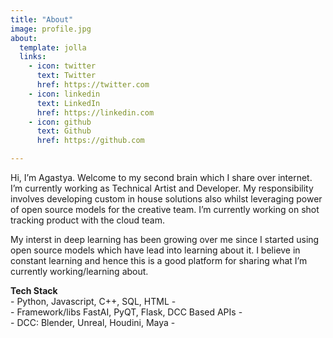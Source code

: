 ```yaml
---
title: "About"
image: profile.jpg
about:
  template: jolla
  links:
    - icon: twitter
      text: Twitter
      href: https://twitter.com
    - icon: linkedin
      text: LinkedIn
      href: https://linkedin.com
    - icon: github
      text: Github
      href: https://github.com

---
```


Hi, I'm Agastya. Welcome to my second brain which I share over internet.\
I'm currently working as Technical Artist and Developer. My responsibility involves developing custom in house solutions also whilst leveraging power of open source models for the creative team. I'm currently working on shot tracking product with the cloud team.

My interst in deep learning has been growing over me since I started using open source models which have lead into learning about it. I believe in constant learning and hence this is a good platform for sharing what I'm currently working/learning about.

**Tech Stack**\
- Python, Javascript, C++, SQL, HTML -\
- Framework/libs FastAI, PyQT, Flask, DCC Based APIs -\
- DCC: Blender, Unreal, Houdini, Maya - 